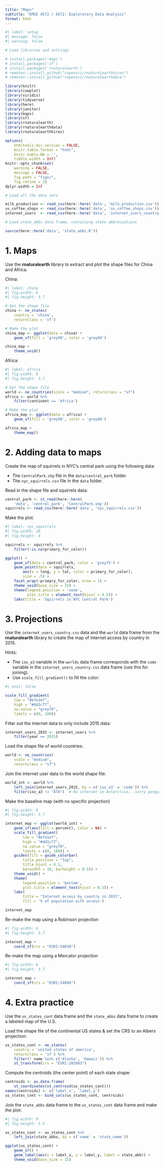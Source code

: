 ```yaml
---
title: "Maps"
subtitle: "EMSE 4572 / 6572: Exploratory Data Analysis"
format: html
---
```


```r
#| label: setup
#| message: false
#| warning: false

# Load libraries and settings

# install.packages('maps')
# install.packages('sf')
# install.packages('rnaturalearth')
# remotes::install_github("ropensci/rnaturalearthhires")
# remotes::install_github("ropensci/rnaturalearthdata")

library(knitr)
library(cowplot)
library(viridis)
library(tidyverse)
library(here)
library(janitor)
library(maps)
library(sf)
library(rnaturalearth)
library(rnaturalearthdata)
library(rnaturalearthhires)

options(
    htmltools.dir.version = FALSE,
    knitr.table.format = "html",
    knitr.kable.NA = '',
    tibble.width = Inf)
knitr::opts_chunk$set(
    warning = FALSE,
    message = FALSE,
    fig.path = "figs/",
    fig.retina = 3)
dplyr.width = Inf

# Load all the data sets

milk_production <- read_csv(here::here('data', 'milk_production.csv'))
us_coffee_shops <- read_csv(here::here('data', 'us_coffee_shops.csv'))
internet_users  <- read_csv(here::here('data', 'internet_users_country.csv'))

# Load state_abbs data frame, containing state abbreviations

source(here::here('data', 'state_abbs.R'))
```

# 1. Maps

Use the **rnaturalearth** library to extract and plot the shape files for China and Africa.

China:

```r
#| label: china
#| fig.width: 6
#| fig.height: 3.7

# Get the shape file
china <- ne_states(
    country = 'china',
    returnclass = 'sf')

# Make the plot
china_map <- ggplot(data = china) +
    geom_sf(fill = 'grey90', color = 'grey60')

china_map +
    theme_void()
```

Africa:

```r
#| label: africa
#| fig.width: 6
#| fig.height: 3.7

# Get the shape file
world <- ne_countries(scale = "medium", returnclass = "sf")
africa <- world %>%
    filter(continent == 'Africa')

# Make the plot
africa_map <- ggplot(data = africa) +
    geom_sf(fill = 'grey90', color = 'grey60')

africa_map +
    theme_map()
```

# 2. Adding data to maps

Create the map of squirrels in NYC's central park using the following data:

- The `CentralPark.shp` file in the `data/central_park` folder.
- The `nyc_squirrels.csv` file in the `data` folder.

Read in the shape file and squirrels data:

```r
central_park <- st_read(here::here(
    'data', 'central_park', 'CentralPark.shp'))
squirrels <- read_csv(here::here('data', 'nyc_squirrels.csv'))
```

Make the plot:

```r
#| label: nyc_squirrels
#| fig.width: 10
#| fig.height: 4

squirrels <- squirrels %>%
    filter(!is.na(primary_fur_color))

ggplot() +
    geom_sf(data = central_park, color = 'grey75') +
    geom_point(data = squirrels,
        aes(x = long, y = lat, color = primary_fur_color),
        size = .5) +
    facet_wrap(~primary_fur_color, nrow = 1) +
    theme_void(base_size = 15) +
    theme(legend.position = 'none',
          plot.title = element_text(hjust = 0.5)) +
    labs(title = 'Squirrels in NYC Central Park')
```

# 3. Projections

Use the `internet_users_country.csv` data and the `world` data frame from the **rnaturalearth** library to create the map of internet access by country in 2015.

Hints:

- The `iso_a3` variable in the `worlds` data frame corresponds with the `code` variable in the `internet_users_country.csv` data frame (use this for joining).
- Use `scale_fill_gradient()` to fill the color:

```r
#| eval: false

scale_fill_gradient(
    low = "#e7e1ef",
    high = "#dd1c77",
    na.value = "grey70",
    limits = c(0, 100))
```

Filter out the internet data to only include 2015 data:

```r
internet_users_2015 <- internet_users %>%
    filter(year == 2015)
```

Load the shape file of world countries:

```r
world <- ne_countries(
    scale = "medium",
    returnclass = "sf")
```

Join the internet user data to the world shape file:

```r
world_int <- world %>%
    left_join(internet_users_2015, by = c('iso_a3' = 'code')) %>%
    filter(iso_a3 != "ATA")  # No internet in Antarctica...sorry penguins.
```

Make the baseline map (with no specific projection)

```r
#| fig.width: 6
#| fig.height: 3.7

internet_map <- ggplot(world_int) +
    geom_sf(aes(fill = percent), color = NA) +
    scale_fill_gradient(
        low = "#e7e1ef",
        high = "#dd1c77",
        na.value = "grey70",
        limits = c(0, 100)) +
    guides(fill = guide_colorbar(
        title.position = "top",
        title.hjust = 0.5,
        barwidth = 10, barheight = 0.5)) +
    theme_void() +
    theme(
        legend.position = 'bottom',
        plot.title = element_text(hjust = 0.5)) +
    labs(
        title = "Internet access by country in 2015",
        fill = '% of population with access')

internet_map
```

Re-make the map using a Robinson projection

```r
#| fig.width: 6
#| fig.height: 3.7

internet_map +
    coord_sf(crs = "ESRI:54030")
```

Re-make the map using a Mercator projection

```r
#| fig.width: 6
#| fig.height: 3.7

internet_map +
    coord_sf(crs = "ESRI:54004")
```

# 4. Extra practice

Use the `us_states_cont` data frame and the `state_abbs` data frame to create a labeled map of the U.S.

Load the shape file of the continental US states & set the CRS to an Albers projection:

```r
us_states_cont <- ne_states(
    country = 'united states of america',
    returnclass = 'sf') %>%
    filter(! name %in% c('Alaska', 'Hawaii')) %>%
    st_transform(crs = "ESRI:102003")
```

Compute the centroids (the center point) of each state shape:

```r
centroids <- as.data.frame(
    st_coordinates(st_centroid(us_states_cont)))
names(centroids) <- c('label_x', 'label_y')
us_states_cont <- bind_cols(us_states_cont, centroids)
```

Join the `state_abbs` data frame to the `us_states_cont` data frame and make the plot:

```r
#| fig.width: 9
#| fig.height: 5.5

us_states_cont <- us_states_cont %>%
    left_join(state_abbs, by = c('name' = 'state_name'))

ggplot(us_states_cont) +
    geom_sf() +
    geom_label(aes(x = label_x, y = label_y, label = state_abb)) +
    theme_void(base_size = 15)
```

